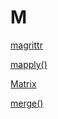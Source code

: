 # M {-}

[magrittr](https://linkedin-learning.pxf.io/rweekly_pipeline)

[mapply()](https://linkedin-learning.pxf.io/mapply)

[Matrix](https://linkedin-learning.pxf.io/rweekly_matrix)

[merge()](https://linkedin-learning.pxf.io/rweekly_sortmerge)
